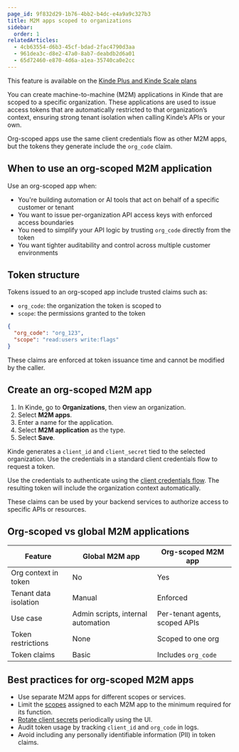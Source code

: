 ```yaml
---
page_id: 9f832d29-1b76-4bb2-b4dc-e4a9a9c327b3
title: M2M apps scoped to organizations
sidebar:
  order: 1
relatedArticles:
  - 4cb63554-d6b3-45cf-bdad-2fac4790d3aa
  - 961dea3c-d8e2-47a0-8ab7-deabdb2d6a01
  - 65d72460-e870-4d6a-a1ea-35740ca0e2cc
---
```


<Aside type="upgrade">

This feature is available on the [Kinde Plus and Kinde Scale plans](https://kinde.com/pricing/)

</Aside>

You can create machine-to-machine (M2M) applications in Kinde that are scoped to a specific organization. These applications are used to issue access tokens that are automatically restricted to that organization’s context, ensuring strong tenant isolation when calling Kinde’s APIs or your own.

Org-scoped apps use the same client credentials flow as other M2M apps, but the tokens they generate include the `org_code` claim.

## When to use an org-scoped M2M application

Use an org-scoped app when:

- You're building automation or AI tools that act on behalf of a specific customer or tenant
- You want to issue per-organization API access keys with enforced access boundaries
- You need to simplify your API logic by trusting `org_code` directly from the token
- You want tighter auditability and control across multiple customer environments

## Token structure

Tokens issued to an org-scoped app include trusted claims such as:

- `org_code`: the organization the token is scoped to
- `scope`: the permissions granted to the token

```json
{
  "org_code": "org_123",
  "scope": "read:users write:flags"
}
```

These claims are enforced at token issuance time and cannot be modified by the caller.

## Create an org-scoped M2M app

1. In Kinde, go to **Organizations**, then view an organization.
2. Select **M2M apps**.
3. Enter a name for the application.
4. Select **M2M application** as the type.
5. Select **Save**.

Kinde generates a `client_id` and `client_secret` tied to the selected organization.
Use the credentials in a standard client credentials flow to request a token.

Use the credentials to authenticate using the [client credentials flow](/machine-to-machine-applications/about-m2m/authenticate-with-m2m/). The resulting token will include the organization context automatically.

These claims can be used by your backend services to authorize access to specific APIs or resources.

## Org-scoped vs global M2M applications

| Feature               | Global M2M app                     | Org-scoped M2M app             |
| --------------------- | ---------------------------------- | ------------------------------ |
| Org context in token  | No                                 | Yes                            |
| Tenant data isolation | Manual                             | Enforced                       |
| Use case              | Admin scripts, internal automation | Per-tenant agents, scoped APIs |
| Token restrictions    | None                               | Scoped to one org              |
| Token claims          | Basic                              | Includes `org_code`            |

## Best practices for org-scoped M2M apps

- Use separate M2M apps for different scopes or services.
- Limit the [scopes](https://docs.kinde.com/developer-tools/your-apis/custom-api-scopes/) assigned to each M2M app to the minimum required for its function.
- [Rotate client secrets](/build/applications/rotate-client-secret/) periodically using the UI.
- Audit token usage by tracking `client_id` and `org_code` in logs.
- Avoid including any personally identifiable information (PII) in token claims.
